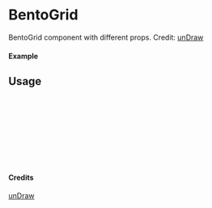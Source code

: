 
<Meta of={BentoGrid} title="unDraw/BentoGrid" />

# BentoGrid

BentoGrid component with different props.
Credit: [unDraw](https://undraw.co/illustrations)

#### Example

<Canvas of={BentoGrid.Primary} />

## Usage

```ts
import { BentoGrid } from "yadl-ui";

const Example = () => {
  return (
      <BentoGrid />
  );
};

export default Example;
```

#### Credits
[unDraw](https://undraw.co/illustrations)